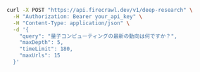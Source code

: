 ```bash cURL
curl -X POST "https://api.firecrawl.dev/v1/deep-research" \
  -H "Authorization: Bearer your_api_key" \
  -H "Content-Type: application/json" \
  -d '{
    "query": "量子コンピューティングの最新の動向は何ですか？",
    "maxDepth": 5,
    "timeLimit": 180,
    "maxUrls": 15
  }'
```
